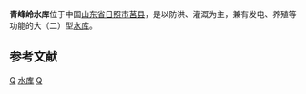 {{Infobox Reservoir | 
|name                     = 青峰岭水库
|nickname                 = 青龙湖
|image                    = 
|image_caption            = 
|map                      = 
|map_caption              = 
|pushpin_map              = China
|pushpin_map_caption      = 青峰岭水库在中国的位置
|code                     = BEB03000342
|class                    = 大（二）型[[水库|水库]]
|location_of_reservoir    = [[山东省|山东省]][[日照市|日照市]][[莒县|莒县]]
|location_of_dam          = 
|inflow                   = 
|outflow                  = [[沭河|沭河]]
|catchment_area           = 770
|reservoir_area           = 
|mean_depth               = 
|maximum_depth            = 
|flood_level              = 164.45
|normal_water_level       = 162.9
|dead_water_level         = 140.80
|water_quality            = 
|island                   = 
|maximum_storage_capacity = 4.101亿
|normal_storage_capacity  = 2.687亿
|dead_storage_capacity    = 
|type_of_dam              = 粘土心墙坝
|elevation_of_dam         = 167
|height_of_dam            = 30.7 
|length_of_dam            = 1200
|width_of_dam             = 8 
|installed_capacity       = 4100千瓦
|irrigated_area           = 14.14万亩
|start                    = 1959年11月1日
|complete                 = 1960年7月
|cost                     = 505.09万元
|emigrate                 = 
|latd = 35
|latm = 47
|lats = 40
|latNS = N
|longd = 118
|longm = 51
|longs = 55
|longEW = E
|website = 
|footnotes = <ref>[http://www.tsdh.net/水利文献汇编/PDF文档/中国水库名称代码.pdf 中国水库名称代码]{{dead link|date=十一月 2017 |bot=InternetArchiveBot }}</ref><ref>[http://www.sdwrp.com/slgcx/Article_Show.asp?ArticleID=316 青峰岭水库简介]{{dead link|date=2018年5月 |bot=InternetArchiveBot |fix-attempted=yes }}</ref>
}}
'''青峰岭水库'''位于中国[[山东省|山东省]][[日照市|日照市]][[莒县|莒县]]，是以防洪、灌溉为主，兼有发电、养殖等功能的大（二）型[[水库|水库]]。


==参考文献==
{{reflist}}

[[Category:山东水库|Q]]
[[Category:日照地理|水库]]
[[Category:莒县|Q]]